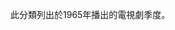 此分類列出於1965年播出的電視劇季度。
{{Portal|電視劇|Television icon.png}}
<!--{{Category TOC|numerals=no}}-->
{{Year by category
|subcat=1965年電視劇集
|m=1
|c=9
|d=6
|y=5
|cat=播出的電視劇季度
|sortkey=季度
|parent=每年電視劇季度
}}